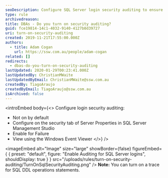 ```yaml
---
seoDescription: Configure SQL Server login security auditing to ensure database integrity and monitor suspicious activity efficiently.
type: rule
archivedreason:
title: DBAs - Do you turn on security auditing?
guid: fce19814-14c1-4032-9140-4127b0d39727
uri: turn-on-security-auditing
created: 2019-11-21T17:55:00.000Z
authors:
  - title: Adam Cogan
    url: https://ssw.com.au/people/adam-cogan
related: []
redirects:
  - dbas-do-you-turn-on-security-auditing
lastUpdated: 2020-01-29T00:23:41.000Z
lastUpdatedBy: ChristianMWaite
lastUpdatedByEmail: ChristianMWaite@ssw.com.au
createdBy: TiagoAraujo
createdByEmail: TiagoAraujo@ssw.com.au
isArchived: false
---
```


<introEmbed
  body={<>
Configure login security auditing:

- Not on by default
- Configure on the security tab of Server Properties in SQL Server Management Studio
- Enable for Failure
- View using the Windows Event Viewer
  </>}
/>

<imageEmbed
  alt="Image"
  size="large"
  showBorder={false}
  figureEmbed={ {
    preset: "default",
    figure: "Enable Auditing for SQL Server logins",
    shouldDisplay: true
  } }
  src="/uploads/rules/turn-on-security-auditing/TurnOnSqlSecurityAuditing.png"
/>
**Note:** You can turn on a trace for SQL DDL operations statements.
